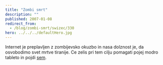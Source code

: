 ```yaml
---
title: "Zombi smrt"
description: ""
published: 2007-01-08
redirect_from:
  - /blog/zombi-smrt/swizec/330
hero: ../../../defaultHero.jpg
---
```


Internet je preplavljen z zombijevsko okuzbo in nasa dolznost je, da osvobodimo svet mrtve tiranije. Ce zelis pri tem cilju pomagati pojej modro tableto in pojdi [sem](http://www.crazymonkeygames.com/PlayBoxheadRooms.php).
